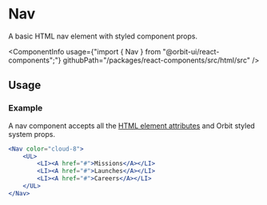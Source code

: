 
<Meta
    title="Html elements/Nav"
    id="html-nav"
/>

# Nav

<Tagline>A basic HTML nav element with styled component props.</Tagline>

<ComponentInfo
    usage={"import { Nav } from \"@orbit-ui/react-components\";"}
    githubPath="/packages/react-components/src/html/src"
/>

## Usage

### Example

A nav component accepts all the [HTML element attributes](https://developer.mozilla.org/en-US/docs/Web/HTML/Element/nav) and Orbit styled system props.

```jsx
<Nav color="cloud-8">
    <UL>
        <LI><A href="#">Missions</A></LI>
        <LI><A href="#">Launches</A></LI>
        <LI><A href="#">Careers</A></LI>
    </UL>
</Nav>
```
